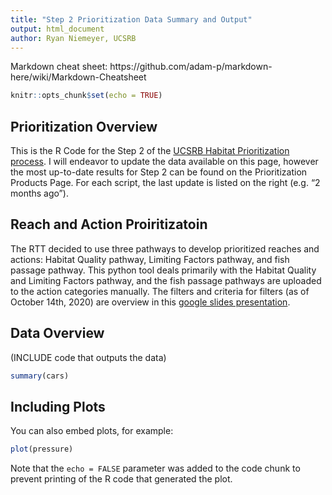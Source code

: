 ```yaml
---
title: "Step 2 Prioritization Data Summary and Output"
output: html_document
author: Ryan Niemeyer, UCSRB
---
```


Markdown cheat sheet: https://github.com/adam-p/markdown-here/wiki/Markdown-Cheatsheet

```r
knitr::opts_chunk$set(echo = TRUE)
```

## Prioritization Overview

This is the R Code for the Step 2 of the [UCSRB Habitat Prioritization process](https://www.ucsrb.org/prioritization/). I will endeavor to update the data available on this page, however the most up-to-date results for Step 2 can be found on the Prioritization Products Page. For each script, the last update is listed on the right (e.g. "2 months ago").

## Reach and Action Proiritizatoin

The RTT decided to use three pathways to develop prioritized reaches and actions: Habitat Quality pathway, Limiting Factors pathway, and fish passage pathway. This python tool deals primarily with the Habitat Quality and Limiting Factors pathway, and the fish passage pathways are uploaded to the action categories manually. The filters and criteria for filters (as of October 14th, 2020) are overview in this [google slides presentation](https://docs.google.com/presentation/d/1dEJ-A_LlW1HkxfIjOfLmjRxS1DRR_nWGOsBlZj5khss/edit?usp=sharing).


## Data Overview

(INCLUDE code that outputs the data)

```r
summary(cars)
```

## Including Plots

You can also embed plots, for example:

```r
plot(pressure)
```

Note that the `echo = FALSE` parameter was added to the code chunk to prevent printing of the R code that generated the plot.


